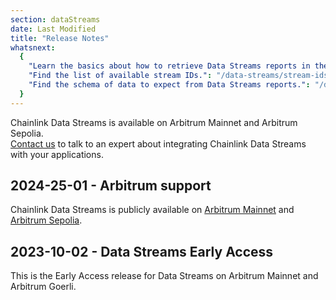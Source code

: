 ```yaml
---
section: dataStreams
date: Last Modified
title: "Release Notes"
whatsnext:
  {
    "Learn the basics about how to retrieve Data Streams reports in the Getting Started guide.": "/data-streams/getting-started",
    "Find the list of available stream IDs.": "/data-streams/stream-ids",
    "Find the schema of data to expect from Data Streams reports.": "/data-streams/reference/report-schema",
  }
---
```



<Aside type="note" title="Mainnet Access">
  Chainlink Data Streams is available on Arbitrum Mainnet and Arbitrum Sepolia.
</Aside>

<Aside type="note" title="Talk to an expert">
  <a href="https://chainlinkcommunity.typeform.com/datastreams?#ref_id=docs">Contact us</a> to talk to an expert about
  integrating Chainlink Data Streams with your applications.
</Aside>

## 2024-25-01 - Arbitrum support

Chainlink Data Streams is publicly available on <a href="/data-streams/stream-ids?network=arbitrum&page=1">Arbitrum Mainnet</a> and <a href="/data-streams/stream-ids?network=arbitrum&page=1">Arbitrum Sepolia</a>.

## 2023-10-02 - Data Streams Early Access

This is the Early Access release for Data Streams on Arbitrum Mainnet and Arbitrum Goerli.
